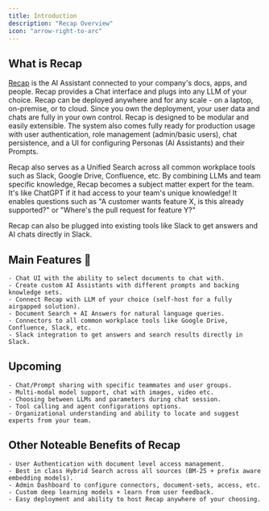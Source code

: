 ```yaml
---
title: Introduction
description: "Recap Overview"
icon: "arrow-right-to-arc"
---
```


## What is Recap

[Recap](https://github.com/Recap-ai/Recap) is the AI Assistant connected to your company's docs, apps, and people. 
Recap provides a Chat interface and plugs into any LLM of your choice. Recap can be deployed anywhere and for any 
scale - on a laptop, on-premise, or to cloud. Since you own the deployment, your user data and chats are fully in your 
own control. Recap is designed to be modular and easily extensible. The system also comes fully ready 
for production usage with user authentication, role management (admin/basic users), chat persistence, and a UI for 
configuring Personas (AI Assistants) and their Prompts.

Recap also serves as a Unified Search across all common workplace tools such as Slack, Google Drive, Confluence, etc.
By combining LLMs and team specific knowledge, Recap becomes a subject matter expert for the team. It's like ChatGPT if
it had access to your team's unique knowledge! It enables questions such as "A customer wants feature X,
is this already supported?" or "Where's the pull request for feature Y?"

Recap can also be plugged into existing tools like Slack to get answers and AI chats directly in Slack.


## Main Features 💃

    - Chat UI with the ability to select documents to chat with.
    - Create custom AI Assistants with different prompts and backing knowledge sets.
    - Connect Recap with LLM of your choice (self-host for a fully airgapped solution).
    - Document Search + AI Answers for natural language queries.
    - Connectors to all common workplace tools like Google Drive, Confluence, Slack, etc.
    - Slack integration to get answers and search results directly in Slack.

## Upcoming

    - Chat/Prompt sharing with specific teammates and user groups.
    - Multi-modal model support, chat with images, video etc.
    - Choosing between LLMs and parameters during chat session.
    - Tool calling and agent configurations options.
    - Organizational understanding and ability to locate and suggest experts from your team.

## Other Noteable Benefits of Recap

    - User Authentication with document level access management.
    - Best in class Hybrid Search across all sources (BM-25 + prefix aware embedding models).
    - Admin Dashboard to configure connectors, document-sets, access, etc.
    - Custom deep learning models + learn from user feedback.
    - Easy deployment and ability to host Recap anywhere of your choosing.
